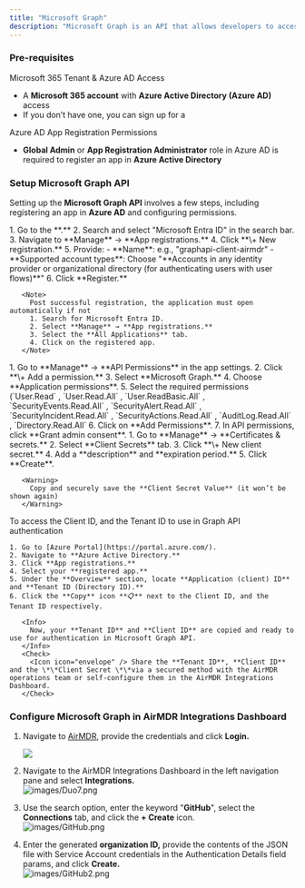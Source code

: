 ```yaml
---
title: "Microsoft Graph"
description: "Microsoft Graph is an API that allows developers to access Microsoft 365 data and services. It provides a unified endpoint (https://graph.microsoft.com) to interact with various Microsoft services."
---
```


### Pre-requisites

<Check>
  Microsoft 365 Tenant & Azure AD Access

  - A **Microsoft 365 account** with **Azure Active Directory (Azure AD)** access
  - If you don’t have one, you can sign up for a
</Check>

<Check>
  Azure AD App Registration Permissions

  - **Global Admin** or **App Registration Administrator** role in Azure AD is required to register an app in **Azure Active Directory**
</Check>

### Setup Microsoft Graph API

Setting up the **Microsoft Graph API** involves a few steps, including registering an app in **Azure AD** and configuring permissions.

<Steps>
  <Step title="Register an App in Azure AD">
    1. Go to the **.**
    2. Search and select "Microsoft Entra ID" in the search bar.
    3. Navigate to **Manage** → **App registrations.**
    4. Click **\+ New registration.**
    5. Provide:
       - **Name**: e.g., "graphapi-client-airmdr"
       - **Supported account types**: Choose "**Accounts in any identity provider or organizational directory (for authenticating users with user flows)**"
    6. Click **Register.**

       <Note>
         Post successful registration, the application must open automatically if not
         1. Search for Microsoft Entra ID.
         2. Select **Manage** → **App registrations.**
         3. Select the **All Applications** tab.
         4. Click on the registered app.
       </Note>
  </Step>
  <Step title="Configure API Permissions">
    1. Go to **Manage** → **API Permissions** in the app settings.
    2. Click **\+ Add a permission.**
    3. Select **Microsoft Graph.**
    4. Choose **Application permissions**.
    5. Select the required permissions (`User.Read` , `User.Read.All` , `User.ReadBasic.All` , `SecurityEvents.Read.All` , `SecurityAlert.Read.All` , `SecurityIncident.Read.All` , `SecurityActions.Read.All` , `AuditLog.Read.All` , `Directory.Read.All`
    6. Click on **Add Permissions**.
    7. In API permissions, click **Grant admin consent**.
  </Step>
  <Step title="Create Client Secret (For Authentication)">
    1. Go to **Manage** → **Certificates & secrets.**
    2. Select **Client Secrets** tab.
    3. Click **\+ New client secret.**
    4. Add a **description** and **expiration period.**
    5. Click **Create**.

       <Warning>
         Copy and securely save the **Client Secret Value** (it won’t be shown again)
       </Warning>
  </Step>
  <Step title="Securely share the Client Secret, Client and Tenant IDs to AirMDR">
    To access the Client ID, and the Tenant ID to use in Graph API authentication

    1. Go to [Azure Portal](https://portal.azure.com/).
    2. Navigate to **Azure Active Directory.**
    3. Click **App registrations.**
    4. Select your **registered app.**
    5. Under the **Overview** section, locate **Application (client) ID** and **Tenant ID (Directory ID).**
    6. Click the **Copy** icon **📋** next to the Client ID, and the Tenant ID respectively.

       <Info>
         Now, your **Tenant ID** and **Client ID** are copied and ready to use for authentication in Microsoft Graph API.
       </Info>
       <Check>
         <Icon icon="envelope" /> Share the **Tenant ID**, **Client ID** and the \*\*Client Secret \*\*via a secured method with the AirMDR operations team or self-configure them in the AirMDR Integrations Dashboard.
       </Check>
  </Step>
</Steps>

### Configure Microsoft Graph in AirMDR Integrations Dashboard

1. Navigate to [AirMDR](https://app.airmdr.com/auth/login), provide the credentials and click **Login.**

   ![](/images/Datadog11.png)
2. Navigate to the AirMDR Integrations Dashboard in the left navigation pane and select **Integrations.**\
   ![images/Duo7.png](/images/Duo7.png)
3. Use the search option, enter the keyword "**GitHub**", select the **Connections** tab, and click the **\+ Create** icon.\
   ![images/GitHub.png](/images/GitHub.png)
4. Enter the generated **organization ID,** provide the contents of the JSON file with Service Account credentials in the Authentication Details field params, and click **Create.**\
   ![images/GitHub2.png](/images/GitHub2.png)